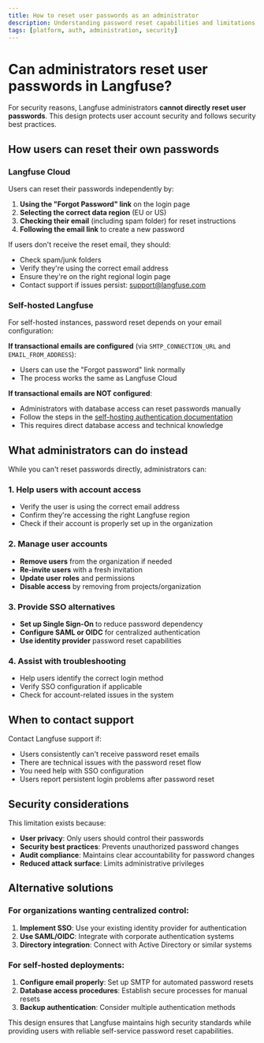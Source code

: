 ```yaml
---
title: How to reset user passwords as an administrator
description: Understanding password reset capabilities and limitations for Langfuse administrators
tags: [platform, auth, administration, security]
---
```


# Can administrators reset user passwords in Langfuse?

For security reasons, Langfuse administrators **cannot directly reset user passwords**. This design protects user account security and follows security best practices.

## How users can reset their own passwords

### Langfuse Cloud

Users can reset their passwords independently by:

1. **Using the "Forgot Password" link** on the login page
2. **Selecting the correct data region** (EU or US)
3. **Checking their email** (including spam folder) for reset instructions
4. **Following the email link** to create a new password

If users don't receive the reset email, they should:
- Check spam/junk folders
- Verify they're using the correct email address
- Ensure they're on the right regional login page
- Contact support if issues persist: support@langfuse.com

### Self-hosted Langfuse

For self-hosted instances, password reset depends on your email configuration:

**If transactional emails are configured** (via `SMTP_CONNECTION_URL` and `EMAIL_FROM_ADDRESS`):
- Users can use the "Forgot password" link normally
- The process works the same as Langfuse Cloud

**If transactional emails are NOT configured**:
- Administrators with database access can reset passwords manually
- Follow the steps in the [self-hosting authentication documentation](/self-hosting/security/authentication-and-sso)
- This requires direct database access and technical knowledge

## What administrators can do instead

While you can't reset passwords directly, administrators can:

### 1. Help users with account access
- Verify the user is using the correct email address
- Confirm they're accessing the right Langfuse region
- Check if their account is properly set up in the organization

### 2. Manage user accounts
- **Remove users** from the organization if needed
- **Re-invite users** with a fresh invitation
- **Update user roles** and permissions
- **Disable access** by removing from projects/organization

### 3. Provide SSO alternatives
- **Set up Single Sign-On** to reduce password dependency
- **Configure SAML or OIDC** for centralized authentication
- **Use identity provider** password reset capabilities

### 4. Assist with troubleshooting
- Help users identify the correct login method
- Verify SSO configuration if applicable
- Check for account-related issues in the system

## When to contact support

Contact Langfuse support if:
- Users consistently can't receive password reset emails
- There are technical issues with the password reset flow
- You need help with SSO configuration
- Users report persistent login problems after password reset

## Security considerations

This limitation exists because:
- **User privacy**: Only users should control their passwords
- **Security best practices**: Prevents unauthorized password changes
- **Audit compliance**: Maintains clear accountability for password changes
- **Reduced attack surface**: Limits administrative privileges

## Alternative solutions

### For organizations wanting centralized control:
1. **Implement SSO**: Use your existing identity provider for authentication
2. **Use SAML/OIDC**: Integrate with corporate authentication systems
3. **Directory integration**: Connect with Active Directory or similar systems

### For self-hosted deployments:
1. **Configure email properly**: Set up SMTP for automated password resets
2. **Database access procedures**: Establish secure processes for manual resets
3. **Backup authentication**: Consider multiple authentication methods

This design ensures that Langfuse maintains high security standards while providing users with reliable self-service password reset capabilities.